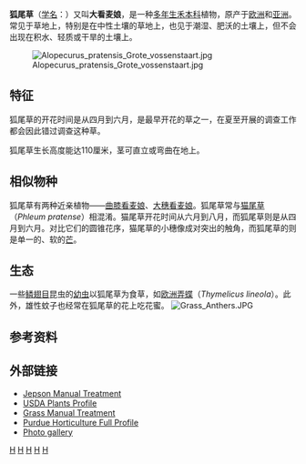 {{Speciesbox 
| taxon = Alopecurus pratensis 
|image = Alopecurus pratensis Grote vossenstaart (1).jpg
|image_caption = Habitus
| status = NE
| status_system = IUCN3.1
| authority =  [[Carolus_Linnaeus|L.]]
}}

'''狐尾草'''（[[学名|学名]]：{{lang|la|''Alopecurus pratensis''}}）又叫'''大看麦娘'''，是一种[[多年生|多年生]][[禾本科|禾本科]]植物，原产于[[欧洲|欧洲]]和[[亚洲|亚洲]]。常见于草地上，特别是在中性土壤的草地上，也见于潮湿、肥沃的土壤上，但不会出现在积水、轻质或干旱的土壤上。

[[Image:Alopecurus_pratensis_Grote_vossenstaart.jpg|thumb]]

== 特征 ==
狐尾草的开花时间是从四月到六月，是最早开花的草之一，在夏至开展的调查工作都会因此错过调查这种草。

狐尾草生长高度能达110厘米，茎可直立或弯曲在地上。

== 相似物种 ==
狐尾草有两种近亲植物——[[曲膝看麦娘|曲膝看麦娘]]、[[大穗看麦娘|大穗看麦娘]]。狐尾草常与[[猫尾草|猫尾草]]（''Phleum pratense''）相混淆。猫尾草开花时间从六月到八月，而狐尾草则是从四月到六月。对比它们的圆锥花序，猫尾草的小穗像成对突出的触角，而狐尾草的则是单一的、软的[[芒_(植物)|芒]]。

== 生态 ==
一些[[鳞翅目|鳞翅目]]昆虫的[[毛虫|幼虫]]以狐尾草为食草，如[[欧洲弄蝶|欧洲弄蝶]]（''Thymelicus lineola''）。此外，雄性蚊子也经常在狐尾草的花上吃花蜜。
[[File:Grass_Anthers.JPG|left]]

{{Commons|Alopecurus pratensis}}

== 参考资料 ==
{{Reflist}}

== 外部链接 ==
*[http://ucjeps.berkeley.edu/cgi-bin/get_JM_treatment.pl?8738,8792,8797 Jepson Manual Treatment] {{Wayback|url=http://ucjeps.berkeley.edu/cgi-bin/get_JM_treatment.pl?8738,8792,8797 |date=20200803095700 }}
*[http://plants.usda.gov/java/profile?symbol=ALPR3 USDA Plants Profile] {{Wayback|url=http://plants.usda.gov/java/profile?symbol=ALPR3 |date=20130505103155 }}
*[https://web.archive.org/web/20110611145102/http://herbarium.usu.edu/webmanual/info2.asp?name=Alopecurus_pratensis&type=treatment Grass Manual Treatment]
*[http://www.hort.purdue.edu/newcrop/duke_energy/Alopecurus_praetensis.html Purdue Horticulture Full Profile] {{Wayback|url=http://www.hort.purdue.edu/newcrop/duke_energy/Alopecurus_praetensis.html |date=20210418020046 }}
*[http://calphotos.berkeley.edu/cgi/img_query?query_src=photos_index&where-taxon=Alopecurus+pratensis Photo gallery] {{Wayback|url=http://calphotos.berkeley.edu/cgi/img_query?query_src=photos_index&where-taxon=Alopecurus+pratensis |date=20110520045811 }}
{{Taxonbar|from=Q157346}}

{{DEFAULTSORT:Alopecurus Pratensis}}
[[Category:看麦娘属|H]]
[[Category:歐洲植物|H]]
[[Category:爱沙尼亚植物|H]]
[[Category:美国北达科他州植物|H]]
[[Category:美国亚拉巴马州驯化草|H]]